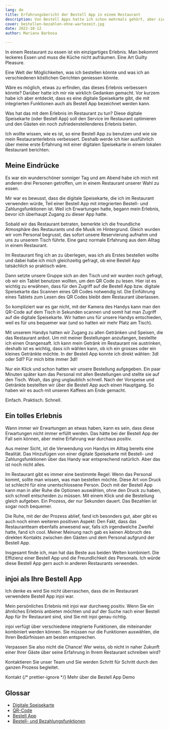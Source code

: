 ```yaml
---
lang: de
title: Erfahrungsbericht der Bestell App in einem Restaurant
description: Von Bestell Apps hatte ich schon mehrmals gehört, aber sie nie benutzt. Hier berichte ich nun über meine erste Erfahrung mit einer Bestell App und wie es für mich war, eine solche App zu nutzen.
cover: bestellen-bezahlen-ohne-wartezeit.jpg
date: 2022-10-12
author: Mariana Barbosa

---
```



In einem Restaurant zu essen ist ein einzigartiges Erlebnis. Man bekommt leckeres Essen und muss die Küche nicht aufräumen. Eine Art Guilty Pleasure.

Eine Welt der Möglichkeiten, was ich bestellen könnte und was ich an verschiedenen köstlichen Gerichten geniessen könnte.

Wäre es möglich, etwas zu erfinden, das dieses Erlebnis verbessern könnte? Darüber hatte ich mir nie wirklich Gedanken gemacht. Vor kurzem habe ich aber entdeckt, dass es eine digitale Speisekarte gibt, die mit integrierten Funktionen auch als Bestell App bezeichnet werden kann.

Was hat das mit dem Erlebnis im Restaurant zu tun? Diese digitale Speisekarte (oder Bestell App) soll den Service im Restaurant optimieren und den Gästen ein noch zufriedenstellenderes Erlebnis bieten.

Ich wollte wissen, wie es ist, so eine Bestell App zu benutzen und wie sie mein Restauranterlebnis verbessert. Deshalb werde ich hier ausführlich über meine erste Erfahrung mit einer digitalen Speisekarte in einem lokalen Restaurant berichten.

## Meine Eindrücke

Es war ein wunderschöner sonniger Tag und am Abend habe ich mich mit anderen drei Personen getroffen, um in einem Restaurant unserer Wahl zu essen.

Mir war es bewusst, dass die digitale Speisekarte, die ich im Restaurant verwenden würde, Teil einer Bestell App mit integrierten Bestell- und Zahlungsfunktionen ist. Weil ich Erwartungen hatte, begann mein Erlebnis, bevor ich überhaupt Zugang zu dieser App hatte.

Sobald wir das Restaurant betraten, bemerkte ich die freundliche Atmosphäre des Restaurants und die Musik im Hintergrund. Gleich wurden wir vom Personal begrusst, das sofort unsere Reservierung aufnahm und uns zu unserem Tisch führte. Eine ganz normale Erfahrung aus dem Alltag in einem Restaurant.

Im Restaurant fing ich an zu überlegen, was ich als Erstes bestellen wollte und dabei habe ich mich gleichzeitig gefragt, ob eine Bestell App tatsächlich so praktisch wäre.

Dann setzte unsere Gruppe sich an den Tisch und wir wurden noch gefragt, ob wir ein Tablet benutzen wollten, um den QR Code zu lesen. Hier ist es wichtig zu erwähnen, dass für den Zugriff auf die Bestell App bzw. digitale Speisekarte das Scannen eines QR Codes notwendig ist. Die Einführung eines Tablets zum Lesen des QR Codes bleibt dem Restaurant überlassen.

So kompliziert war es gar nicht, mit der Kamera des Handys kann man den QR-Code auf dem Tisch in Sekunden scannen und somit hat man Zugriff auf die digitale Speisekarte. Wir hatten uns für unsere Handys entschieden, weil es für uns bequemer war (und so hatten wir mehr Platz am Tisch).

Mit unserem Handys hatten wir Zugang zu allen Getränken und Speisen, die das Restaurant anbot. Um mit meiner Bestellungen anzufangen, bestellte ich einen Orangensaft. Ich kann mein Getränk im Restaurant nie austrinken, deshalb ist es wichtig, dass ich wählen kann, ob ich ein grosses oder ein kleines Getränkte möchte. In der Bestell App konnte ich direkt wählen: 3dl oder 5dl? Für mich bitte immer 3dl!

Nur ein Klick und schon hatten wir unsere Bestellung aufgegeben. Ein paar Minuten später kam das Personal mit allen Bestellungen und stellte sie auf den Tisch. Woah, das ging unglaublich schnell. Nach der Vorspeise und Getränkte bestellten wir über die Bestell App auch einen Hauptgang. So haben wir es auch mit unseren Kaffees am Ende gemacht.

Einfach. Praktisch. Schnell.

## Ein tolles Erlebnis

Wann immer wir Erwartungen an etwas haben, kann es sein, dass diese Erwartungen nicht immer erfüllt werden. Das hätte bei der Bestell App der Fall sein können, aber meine Erfahrung war durchaus positiv.

Aus meiner Sicht, ist die Verwendung von Handys im Alltag bereits eine Realität. Das Hinzufügen von einer digitale Speisekarte mit Bestell- und Zahlungsfunktionen über das Handy war entsprechend natürlich. Aber das ist noch nicht alles.

Im Restaurant gibt es immer eine bestimmte Regel: Wenn das Personal kommt, sollte man wissen, was man bestellen möchte. Diese Art von Druck ist schlecht für eine unentschlossene Person. Doch mit der Bestell App kann man in aller Ruhe die Optionen auswählen, ohne den Druck zu haben, sich schnell entscheiden zu müssen. Mit einem Klick und die Bestellung gleich aufgeben. Ein Prozess, der nur Sekunden dauert. Das Bezahlen ist sogar noch bequemer.

Die Ruhe, mit der der Prozess ablief, fand ich besonders gut, aber gibt es auch noch einen weiteren positiven Aspekt: Den Fakt, dass das Restaurantteam ebenfalls anwesend war, falls ich irgendwelche Zweifel hatte, fand ich cool. Meiner Meinung nach gab es keinen Abbruch des direkten Kontakts zwischen den Gästen und dem Personal aufgrund der Bestell App.

Insgesamt finde ich, man hat das Beste aus beiden Welten kombiniert. Die Effizienz einer Bestell App und die Freundlichkeit des Personals. Ich würde diese Bestell App gern auch in anderen Restaurants verwenden.

## injoi als Ihre Bestell App

Ich denke es wird Sie nicht überraschen, dass die im Restaurant verwendete Bestell App injoi war.

Mein persönliches Erlebnis mit injoi war durchweg positiv. Wenn Sie ein ähnliches Erlebnis anbieten möchten und auf der Suche nach einer Bestell App für Ihr Restaurant sind, sind Sie mit injoi genau richtig.

injoi verfügt über verschiedene integrierte Funktionen, die miteinander kombiniert werden können. Sie müssen nur die Funktionen auswählen, die Ihren Bedürfnissen am besten entsprechen.

Verpassen Sie also nicht die Chance! Wer weiss, ob nicht in naher Zukunft einer Ihrer Gäste über seine Erfahrung in Ihrem Restaurant schreiben wird?

Kontaktieren Sie unser Team und Sie werden Schritt für Schritt durch den ganzen Prozess begleitet.

<ButtonList>
  <ButtonLink href="/de/kontakt/">Kontakt</ButtonLink>
  {/* prettier-ignore */}
  <ButtonLink href="/de/restaurant-bestell-app/">Mehr über die Bestell App</ButtonLink>
  <ButtonLink href="/de/demo/">Demo</ButtonLink>
</ButtonList>

## Glossar

- [Digitale Speisekarte](/de/digitale-speisekarte/)
- [QR-Code](../qr-code/)
- [Bestell App](/de/restaurant-bestell-app/)
- [Bestell- und Bezahlungsfunktionen](/de/funktionsumfang/)
